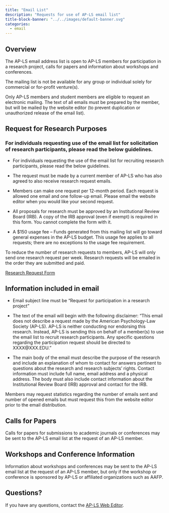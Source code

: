 ```yaml
---
title: "Email List"
description: "Requests for use of AP-LS email list"
title-block-banner: "../../images/default-banner.svg"
categories:
  - email
---
```


::: column-body-outset
::: {.panel-tabset .box-shadow}
## Overview

The AP-LS email address list is open to AP-LS members for participation in a research project, calls for papers and information about workshops and conferences.

The mailing list is not be available for any group or individual solely for commercial or for-profit venture(s).

Only AP-LS members and student members are eligible to request an electronic mailing. The text of all emails must be prepared by the member, but will be mailed by the website editor (to prevent duplication or unauthorized release of the email list).

## Request for Research Purposes

### For individuals requesting use of the email list for solicitation of research participants, please read the below guidelines.

-   For individuals requesting the use of the email list for recruiting research participants, please read the below guidelines.


-   The request must be made by a current member of AP-LS who has also agreed to also receive research request emails.


-   Members can make one request per 12-month period. Each request is allowed one email and one follow-up email. Please email the website editor when you would like your second request.


-   All proposals for research must be approved by an Institutional Review Board (IRB). A copy of the IRB approval (even if exempt) is required in this form. You cannot complete the form with it.

-   A \$150 usage fee -- Funds generated from this mailing list will go toward general expenses in the AP-LS budget. This usage fee applies to all requests; there are no exceptions to the usage fee requirement.

To reduce the number of research requests to members, AP-LS will only send one research request per week. Research requests will be emailed in the order they are submitted and paid.


[Research Request Form](https://apls.memberclicks.net/research-request#!/){.btn-action-primary .btn-action .btn .btn-primary role="button"}

::: {.callout-tip collapse="true"}

## Information included in email
-   Email subject line must be "Request for participation in a research project"

-   The text of the email will begin with the following disclaimer: "This email does not describe a request made by the American Psychology-Law Society (AP-LS). AP-LS is neither conducting nor endorsing this research. Instead, AP-LS is sending this on behalf of a member(s) to use the email list to recruit research participants. Any specific questions regarding the participation request should be directed to XXXX\@XXX.EDU."

-   The main body of the email must describe the purpose of the research and include an explanation of whom to contact for answers pertinent to questions about the research and research subjects' rights. Contact information must include full name, email address and a physical address. The body must also include contact information about the Institutional Review Board (IRB) approval and contact for the IRB.

::: callout-note
Members may request statistics regarding the number of emails sent and number of opened emails but must request this from the website editor prior to the email distribution.
:::

:::

## Calls for Papers

Calls for papers for submissions to academic journals or conferences may be sent to the AP-LS email list at the request of an AP-LS member.

## Workshops and Conference Information

Information about workshops and conferences may be sent to the AP-LS email list at the request of an AP-LS member, but only if the workshop or conference is sponsored by AP-LS or affiliated organizations such as AAFP.

## Questions?

If you have any questions, contact the [AP-LS Web Editor](webmaster@ap-ls.org). 
:::
:::
